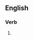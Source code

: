 ==English==

===Verb===
{{head|en|past participle}}

# {{past participle of|overwrite|lang=en|nocat=1}}